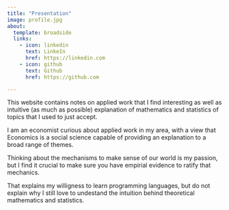```yaml
---
title: "Presentation"
image: profile.jpg
about:
  template: broadside
  links:
    - icon: linkedin
      text: LinkeIn
      href: https://linkedin.com
    - icon: github
      text: Github
      href: https://github.com

---
```


This website contains notes on applied work that I find interesting as well as intuitive (as much as possible) explanation of mathematics and statistics of topics that I used to just accept.

I am an economist curious about applied work in my area, with a view that Economics is a social science capable of providing an explanation to a broad range of themes. 

Thinking about the mechanisms to make sense of our world is my passion, but I find it crucial to make sure you have empirial evidence to ratify that mechanics.

That explains my willigness to learn programming languages, but do not explain why I still love to undestand the intuition behind theoretical mathematics and statistics.